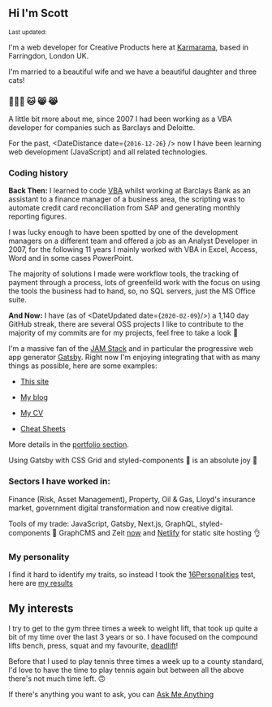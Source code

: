 
## Hi I'm Scott

<Small>
  Last updated: <DateUpdated date={`2020-02-09`} small={`true`} />
</Small>

I'm a web developer for Creative Products here at [Karmarama], based
in Farringdon, London UK.

I'm married to a beautiful wife and we have a beautiful daughter and
three cats!

### 👨‍👩‍👧 🐱 😸 😹

A little bit more about me, since 2007 I had been working as a VBA
developer for companies such as Barclays and Deloitte.

For the past, <DateDistance date={`2016-12-26`} /> now I have been
learning web development (JavaScript) and all related technologies.

### Coding history

**Back Then:** I learned to code [VBA] whilst working at Barclays Bank
as an assistant to a finance manager of a business area, the scripting
was to automate credit card reconciliation from SAP and generating
monthly reporting figures.

I was lucky enough to have been spotted by one of the development
managers on a different team and offered a job as an Analyst Developer
in 2007, for the following 11 years I mainly worked with VBA in Excel,
Access, Word and in some cases PowerPoint.

The majority of solutions I made were workflow tools, the tracking of
payment through a process, lots of greenfeild work with the focus on
using the tools the business had to hand, so, no SQL servers, just the
MS Office suite.

**And Now:** I have (as of <DateUpdated date={`2020-02-09`}/>) a 1,140
day GitHub streak, there are several OSS projects I like to contribute
to the majority of my commits are for my projects, feel free to take a
look 👀

I'm a massive fan of the [JAM Stack] and in particular the progressive
web app generator [Gatsby]. Right now I'm enjoying integrating that
with as many things as possible, here are some examples:

- [This site]

- [My blog]

- [My CV]

- [Cheat Sheets]

More details in the [portfolio section].

Using Gatsby with CSS Grid and styled-components 💅 is an absolute joy
💜

### Sectors I have worked in:

Finance (Risk, Asset Management), Property, Oil & Gas, Lloyd's
insurance market, government digital transformation and now creative
digital.

Tools of my trade: JavaScript, Gatsby, Next.js, GraphQL,
styled-components 💅 GraphCMS and Zeit [now] and [Netlify] for static
site hosting 👌

### My personality

I find it hard to identify my traits, so instead I took the
[16Personalities] test, here are [my results]

## My interests

I try to get to the gym three times a week to weight lift, that took
up quite a bit of my time over the last 3 years or so. I have focused
on the compound lifts bench, press, squat and my favourite,
[deadlift]!

Before that I used to play tennis three times a week up to a county
standard, I'd love to have the time to play tennis again but between
all the above there's not much time left. 🙃

If there's anything you want to ask, you can [Ask Me Anything]

<!-- Links -->

[karmarama]: https://karmarama.com
[vba]: https://en.wikipedia.org/wiki/Visual_Basic_for_Applications
[now]: https://zeit.co/now
[gatsby]: https://www.gatsbyjs.org/
[this site]: https://scottspence.me
[my blog]: https://thelocalhost.blog
[my cv]: https://mecv.xyz
[cheat sheets]: https://cheatsheets.xyz
[deadlift]: https://www.youtube.com/watch?v=b8sadCd7Lhc
[react static]: https://react-static.js.org/
[ask me anything]: https://github.com/spences10/ama
[16personalities]: https://www.16personalities.com/
[my results]: https://www.16personalities.com/profiles/ba01a67248b68
[netlify]: http://netlify.com/
[jam stack]: https://jamstack.org/
[portfolio section]: #portfolio
